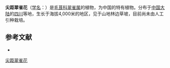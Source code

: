 {{Speciesbox
| name = 尖距翠雀花
| status = 
| status_system = 
| image =
| genus = Delphinium
| species = oxycentrum
| authority = W. T. Wang
}}

'''尖距翠雀花'''（[[学名|学名]]：{{lang|la|''Delphinium oxycentrum''}}）是[[毛茛科|毛茛科]][[翠雀属|翠雀属]]的植物，为中国的特有植物。分布于[[中国大陆|中国大陆]]的[[四川|四川]]等地，生长于海拔4,000米的地区，见于山地林边草坡，目前尚未由人工引种栽培。

== 参考文献 ==
<div class="references-small">
* {{cite web| url =http://www.bioinfo.cn/db05/KmzwSpecies.php?action=view&id=18463| title =尖距翠雀花| work =《中国高等植物数据库全库》| publisher =中国科学院微生物研究所| author =昆明植物研究所| accessdate =2009-02-25| deadurl =yes| archiveurl =https://web.archive.org/web/20160305061647/http://www.bioinfo.cn/db05/KmzwSpecies.php?action=view&id=18463| archivedate =2016-03-05}}
</div>
{{Taxonbar|from=Q11038923}}

[[Category:翠雀属|尖距翠雀花]]


{{植物小作品}}